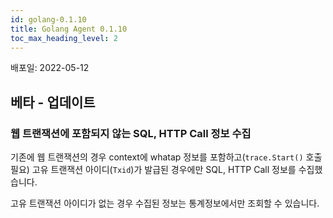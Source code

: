 ```yaml
---
id: golang-0.1.10
title: Golang Agent 0.1.10
toc_max_heading_level: 2
---
```



배포일: 2022-05-12

## 베타 - 업데이트

### 웹 트랜잭션에 포함되지 않는 SQL, HTTP Call 정보 수집

기존에 웹 트랜잭션의 경우 context에 whatap 정보를 포함하고(`trace.Start()` 호출 필요) 고유 트랜잭션 아이디(`Txid`)가 발급된 경우에만 SQL, HTTP Call 정보를 수집했습니다. 

고유 트랜잭션 아이디가 없는 경우 수집된 정보는 통계정보에서만 조회할 수 있습니다.